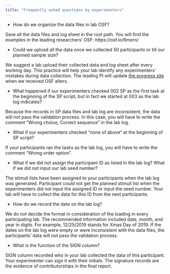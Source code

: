 ```yaml
---
title: "Frequently asked questions by experimenters"
---
```


- How do we organize the data files in lab OSF?

Save all the data files and log sheet in the root path. You will find the examples in the leading researchers’ OSF: https://osf.io/6mern/ 


- Could we upload all the data once we collected 50 participants or till our planned sample size?

We suggest a lab upload their collected data and log sheet after every working day. This practice will help your lab identify any experimenters’ mistakes during data collection. The leading PI will update [the progress site](https://scgeeker.github.io/PSA002_log_site/) when we received OSF alters.


- What happened if our experimenters checked 002 SP as the first task at the beginning of the SP script, but in fact we started at 003 as the lab log indicates?

Because the records in SP data files and lab log are inconsistent, the data will not pass the validation process. In this case, you will have to write the comment "Wrong choice, Correct sequence" in the lab log. 


- What if our experimenters checked “none of above” at the beginning of SP script?

If your participants ran the tasks as the lab log, you will have to write the comment "Wrong order option".
 
- What if we did not assign the participant ID as listed in the lab log? What if we did not input our lab seed number?

The stimuli lists have been assigned to your participants when the lab log was generated. Participant could not get the planned stimuli list when the experimenters did not input the assigned ID or input the seed number. Your lab will have to collect the data for this ID from the next participants.


- How do we record the date on the lab log?

We do not decide the format in consideration of the loading in every participating lab. The recommended information included date, month, and year in digits. For example, 12/25/2019 stands for Xmas Day of 2019. If the dates on the lab log were empty or were inconsistent with the data files, the participants’ data will not pass the validation process.


- What is the function of the SIGN column?

SIGN column recorded who in your lab collected the data of this participant. Your experimenter can sign it with their initials. The signature records are the evidence of contributorships in the final report.